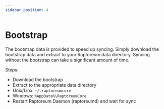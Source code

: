 ```yaml
---
sidebar_position: 4
---
```


# Bootstrap

The bootstrap data is provided to speed up syncing. Simply download the bootstrap data and extract to your Raptoreum data directory.
Syncing without the bootstrap can take a significant amount of time.

<ReleaseWidget releaseType="bootstrap" />

Steps:

- Download the bootstrap
- Extract to the appropriate data directory
- Unix/Linx: `~/.raptoreumcore`
- Windows: `%AppData%\RaptoreumCore`
- Restart Raptoreum Daemon (raptoreumd) and wait for sync
